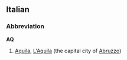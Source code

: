 ==Italian==
===Abbreviation===
'''AQ'''
# [[Aquila]], [[L'Aquila]] (the capital city of [[Abruzzo]])